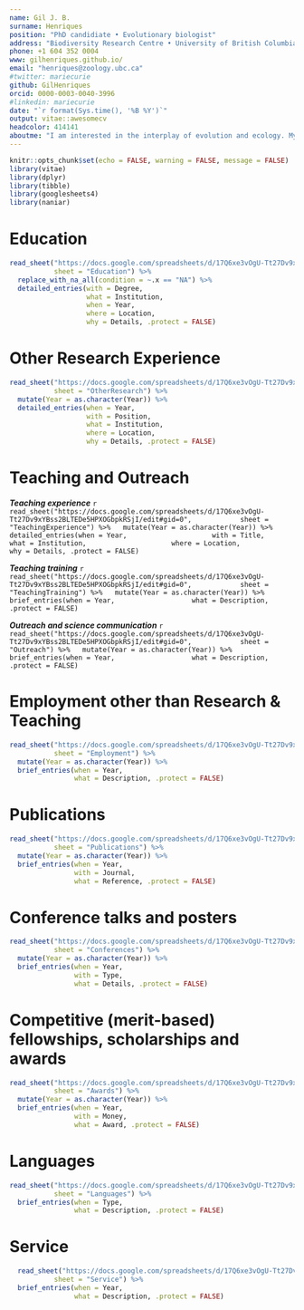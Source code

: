```yaml
---
name: Gil J. B.
surname: Henriques
position: "PhD candidiate • Evolutionary biologist"
address: "Biodiversity Research Centre • University of British Columbia, Vancouver • Unceded Musqueam territory"
phone: +1 604 352 0004
www: gilhenriques.github.io/
email: "henriques@zoology.ubc.ca"
#twitter: mariecurie
github: GilHenriques
orcid: 0000-0003-0040-3996
#linkedin: mariecurie
date: "`r format(Sys.time(), '%B %Y')`"
output: vitae::awesomecv
headcolor: 414141
aboutme: "I am interested in the interplay of evolution and ecology. My current research focuses on the evolution of social behaviours such as cooperation and conflict. Other research topics include sex allocation and biological diversification. I use a theoretical approach (with an emphasis on adaptive dynamics and individual-based simulations), occasionally in combination with empirical work."
---
```


```r
knitr::opts_chunk$set(echo = FALSE, warning = FALSE, message = FALSE)
library(vitae)
library(dplyr)
library(tibble)
library(googlesheets4)
library(naniar)
```

# Education
```r
read_sheet("https://docs.google.com/spreadsheets/d/17Q6xe3vOgU-Tt27Dv9xYBss2BLTEDe5HPXOGbpkRSjI/edit#gid=0",
           sheet = "Education") %>%
  replace_with_na_all(condition = ~.x == "NA") %>%
  detailed_entries(with = Degree, 
                   what = Institution, 
                   when = Year, 
                   where = Location, 
                   why = Details, .protect = FALSE)
```


# Other Research Experience 
```r
read_sheet("https://docs.google.com/spreadsheets/d/17Q6xe3vOgU-Tt27Dv9xYBss2BLTEDe5HPXOGbpkRSjI/edit#gid=0",
           sheet = "OtherResearch") %>%
  mutate(Year = as.character(Year)) %>% 
  detailed_entries(when = Year, 
                   with = Position, 
                   what = Institution, 
                   where = Location, 
                   why = Details, .protect = FALSE)
```

# Teaching and Outreach
***Teaching experience***
  ```r
read_sheet("https://docs.google.com/spreadsheets/d/17Q6xe3vOgU-Tt27Dv9xYBss2BLTEDe5HPXOGbpkRSjI/edit#gid=0",
           sheet = "TeachingExperience") %>%
  mutate(Year = as.character(Year)) %>% 
  detailed_entries(when = Year, 
                   with = Title, 
                   what = Institution, 
                   where = Location, 
                   why = Details, .protect = FALSE)
```

***Teaching training***
  ```r
read_sheet("https://docs.google.com/spreadsheets/d/17Q6xe3vOgU-Tt27Dv9xYBss2BLTEDe5HPXOGbpkRSjI/edit#gid=0",
           sheet = "TeachingTraining") %>%
  mutate(Year = as.character(Year)) %>% 
  brief_entries(when = Year,  
                what = Description, .protect = FALSE)
```

\pagebreak

***Outreach and science communication***
  ```r
read_sheet("https://docs.google.com/spreadsheets/d/17Q6xe3vOgU-Tt27Dv9xYBss2BLTEDe5HPXOGbpkRSjI/edit#gid=0",
           sheet = "Outreach") %>%
  mutate(Year = as.character(Year)) %>% 
  brief_entries(when = Year,  
                what = Description, .protect = FALSE)
```

# Employment other than Research \& Teaching
```r
read_sheet("https://docs.google.com/spreadsheets/d/17Q6xe3vOgU-Tt27Dv9xYBss2BLTEDe5HPXOGbpkRSjI/edit#gid=0",
           sheet = "Employment") %>%
  mutate(Year = as.character(Year)) %>% 
  brief_entries(when = Year,  
                what = Description, .protect = FALSE)
```

# Publications
```r
read_sheet("https://docs.google.com/spreadsheets/d/17Q6xe3vOgU-Tt27Dv9xYBss2BLTEDe5HPXOGbpkRSjI/edit#gid=0",
           sheet = "Publications") %>%
  mutate(Year = as.character(Year)) %>% 
  brief_entries(when = Year, 
                with = Journal, 
                what = Reference, .protect = FALSE)
```

# Conference talks and posters
```r
read_sheet("https://docs.google.com/spreadsheets/d/17Q6xe3vOgU-Tt27Dv9xYBss2BLTEDe5HPXOGbpkRSjI/edit#gid=0",
           sheet = "Conferences") %>%
  mutate(Year = as.character(Year)) %>% 
  brief_entries(when = Year, 
                with = Type, 
                what = Details, .protect = FALSE)
```

\newpage

# Competitive (merit-based) fellowships, scholarships and awards
```r
read_sheet("https://docs.google.com/spreadsheets/d/17Q6xe3vOgU-Tt27Dv9xYBss2BLTEDe5HPXOGbpkRSjI/edit#gid=0",
           sheet = "Awards") %>%
  mutate(Year = as.character(Year)) %>% 
  brief_entries(when = Year, 
                with = Money, 
                what = Award, .protect = FALSE)
```

# Languages
```r
read_sheet("https://docs.google.com/spreadsheets/d/17Q6xe3vOgU-Tt27Dv9xYBss2BLTEDe5HPXOGbpkRSjI/edit#gid=0",
           sheet = "Languages") %>%
  brief_entries(when = Type, 
                what = Description, .protect = FALSE)
```

# Service
```r
  read_sheet("https://docs.google.com/spreadsheets/d/17Q6xe3vOgU-Tt27Dv9xYBss2BLTEDe5HPXOGbpkRSjI/edit#gid=0",
           sheet = "Service") %>%
  brief_entries(when = Year, 
                what = Description, .protect = FALSE)
```

